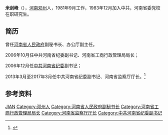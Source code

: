 '''米剑峰'''（{{bd|1956年|6月|||}}），[[河南|河南]][[邓州|邓州]]人，1981年9月工作，1983年12月加入中共，河南省委党校在职研究生。

== 简历 ==
曾任[[河南省人民政府|河南省人民政府]]副秘书长、办公厅副主任。

2006年10月任中共河南省纪委副书记、河南省工商行政管理局局长；

2006年12月任[[中共河南省纪委|中共河南省纪委]]副书记；

2013年3月至2017年3月任中共河南省纪委副书记、河南省监察厅厅长。<ref >{{cite web|url=http://district.ce.cn/newarea/sddy/201703/30/t20170330_21617654_1.shtml | language= | title=刘荃任河南省监察厅厅长 汪中山任审计厅厅长 王东伟任财政厅厅长 |publisher=中国经济网 |date=2017年3月30日 |accessdate= }}</ref>

== 参考资料 ==
{{reflist}}

{{DEFAULTSORT:M米}}

[[Category:米姓|JIAN]]
[[Category:邓州人|Category:邓州人]]
[[Category:河南省人民政府副秘书长|Category:河南省人民政府副秘书长]]
[[Category:河南省工商行政管理局局长|Category:河南省工商行政管理局局长]]
[[Category:河南省监察厅厅长|Category:河南省监察厅厅长]]
[[Category:中共河南省纪委副书记|Category:中共河南省纪委副书记]]